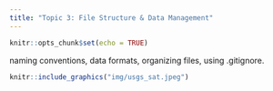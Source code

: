 ```yaml
---
title: "Topic 3: File Structure & Data Management"
---
```


```r
knitr::opts_chunk$set(echo = TRUE)
```

naming conventions, data formats, organizing files, using .gitignore.

```r

knitr::include_graphics("img/usgs_sat.jpeg")

```
